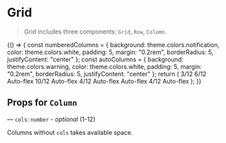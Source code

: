 
<Meta title="Layout/Grid" component={Grid} />

# Grid

> Grid includes three components: `Grid`, `Row`, `Column`.

<Preview>
  <Story name="Grid">
    {() => {
      const numberedColumns = {
        background: theme.colors.notification,
        color: theme.colors.white,
        padding: 5,
        margin: "0.2rem",
        borderRadius: 5,
        justifyContent: "center"
      };
      const autoColumns = {
        background: theme.colors.warning,
        color: theme.colors.white,
        padding: 5,
        margin: "0.2rem",
        borderRadius: 5,
        justifyContent: "center"
      };
      return (
        <Grid>
          <Row>
            <Column cols={3} style={numberedColumns}>
              <Text small color={theme.colors.white}>
                3/12
              </Text>
            </Column>
            <Column cols={6} style={numberedColumns}>
              <Text small color={theme.colors.white}>
                6/12
              </Text>
            </Column>
            <Column style={autoColumns}>
              <Text small color={theme.colors.white}>
                Auto-flex
              </Text>
            </Column>
          </Row>
          <Row>
            <Column cols={10} order={1} style={numberedColumns}>
              <Text small color={theme.colors.white}>
                10/12
              </Text>
            </Column>
            <Column style={autoColumns}>
              <Text small color={theme.colors.white}>
                Auto-flex
              </Text>
            </Column>
          </Row>
          <Row>
            <Column cols={4} style={numberedColumns}>
              <Text small color={theme.colors.white}>
                4/12
              </Text>
            </Column>
            <Column style={autoColumns}>
              <Text small color={theme.colors.white}>
                Auto-flex
              </Text>
            </Column>
          </Row>
          <Row>
            <Column style={autoColumns}>
              <Text small color={theme.colors.white}>
                Auto-flex
              </Text>
            </Column>
            <Column cols={4} style={numberedColumns}>
              <Text small color={theme.colors.white}>
                4/12
              </Text>
            </Column>
            <Column style={autoColumns}>
              <Text small color={theme.colors.white}>
                Auto-flex
              </Text>
            </Column>
          </Row>
        </Grid>
      );
    }}
  </Story>
</Preview>

## Props for `Column`

— `cols`: `number` - _optional_ (1-12)

Columns without `cols` takes available space.
